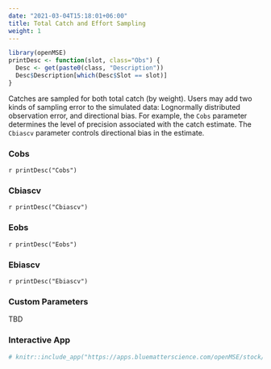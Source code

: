 ```yaml
---
date: "2021-03-04T15:18:01+06:00"
title: Total Catch and Effort Sampling
weight: 1
---
```


```r
library(openMSE)
printDesc <- function(slot, class="Obs") {
  Desc <- get(paste0(class, "Description"))
  Desc$Description[which(Desc$Slot == slot)]
}
```

Catches are sampled for both total catch (by weight). Users may add two kinds of sampling error to the simulated data: Lognormally distributed observation error, and directional bias. For example, the `Cobs` parameter determines the level of precision associated with the catch estimate. The `Cbiascv` parameter controls directional bias in the estimate.


### Cobs
`r printDesc("Cobs")` 

### Cbiascv 
`r printDesc("Cbiascv")`

### Eobs
`r printDesc("Eobs")`

### Ebiascv
`r printDesc("Ebiascv")`

### Custom Parameters
TBD 

### Interactive App

```r
# knitr::include_app("https://apps.bluematterscience.com/openMSE/stock/mortality",height="950px") 
```
